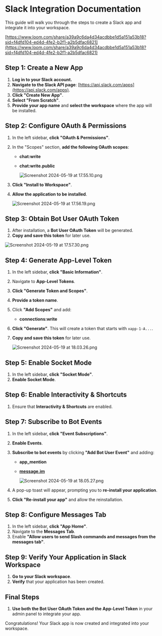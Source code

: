 # Slack Integration Documentation

This guide will walk you through the steps to create a Slack app and integrate it into your workspace.

[https://www.loom.com/share/a39a9c6da4d34acdbbe1d5a151a53b18?sid=f4dfd104-ed4d-4fe2-b2f1-a2b5dfac6821](https://www.loom.com/share/a39a9c6da4d34acdbbe1d5a151a53b18?sid=f4dfd104-ed4d-4fe2-b2f1-a2b5dfac6821)

## Step 1: Create a New App

1. **Log in to your Slack account.**
2. **Navigate to the Slack API page**: [https://api.slack.com/apps](https://api.slack.com/apps).
3. **Click "Create New App"**.
4. **Select "From Scratch"**.
5. **Provide your app name** and **select the workspace** where the app will be installed.

## Step 2: Configure OAuth & Permissions

1. In the left sidebar, **click "OAuth & Permissions"**.
2. In the "Scopes" section, **add the following OAuth scopes**:
    - **chat:write**
    - **chat:write.public**
        
        ![Screenshot 2024-05-19 at 17.55.10.png](./images/Slack%20Integration%20Documentation%204e3da992a3fb421cbfb09ca71a12f6dc/Screenshot_2024-05-19_at_17.55.10.png)
        
3. **Click "Install to Workspace"**.
4. **Allow the application to be installed**.
    
    ![Screenshot 2024-05-19 at 17.56.19.png](Slack%20Integration%20Documentation%204e3da992a3fb421cbfb09ca71a12f6dc/Screenshot_2024-05-19_at_17.56.19.png)
    

## Step 3: Obtain Bot User OAuth Token

1. After installation, a **Bot User OAuth Token** will be generated.
2. **Copy and save this token** for later use.

![Screenshot 2024-05-19 at 17.57.30.png](Slack%20Integration%20Documentation%204e3da992a3fb421cbfb09ca71a12f6dc/Screenshot_2024-05-19_at_17.57.30.png)

## Step 4: Generate App-Level Token

1. In the left sidebar, **click "Basic Information"**.
2. Navigate to **App-Level Tokens**.
3. **Click "Generate Token and Scopes"**.
4. **Provide a token name**.
5. Click **"Add Scopes"** and add:
    - **connections:write**
6. **Click "Generate"**. This will create a token that starts with `xapp-1-A...`.
7. **Copy and save this token** for later use.
    
    ![Screenshot 2024-05-19 at 18.03.26.png](Slack%20Integration%20Documentation%204e3da992a3fb421cbfb09ca71a12f6dc/Screenshot_2024-05-19_at_18.03.26.png)
    

## Step 5: Enable Socket Mode

1. In the left sidebar, **click "Socket Mode"**.
2. **Enable Socket Mode**.

## Step 6: Enable Interactivity & Shortcuts

1. Ensure that **Interactivity & Shortcuts** are enabled.

## Step 7: Subscribe to Bot Events

1. In the left sidebar, **click "Event Subscriptions"**.
2. **Enable Events**.
3. **Subscribe to bot events** by clicking **"Add Bot User Event"** and adding:
    - **app_mention**
    - [**message.im**](http://message.im/)
        
        ![Screenshot 2024-05-19 at 18.05.27.png](Slack%20Integration%20Documentation%204e3da992a3fb421cbfb09ca71a12f6dc/Screenshot_2024-05-19_at_18.05.27.png)
        
4. A pop-up toast will appear, prompting you to **re-install your application**.
5. **Click "Re-install your app"** and allow the reinstallation.

## Step 8: Configure Messages Tab

1. In the left sidebar, **click "App Home"**.
2. Navigate to the **Messages Tab**.
3. Enable **"Allow users to send Slash commands and messages from the messages tab"**.

## Step 9: Verify Your Application in Slack Workspace

1. **Go to your Slack workspace**.
2. **Verify** that your application has been created.

## Final Steps

1. **Use both the Bot User OAuth Token and the App-Level Token** in your admin panel to integrate your app.

Congratulations! Your Slack app is now created and integrated into your workspace.
